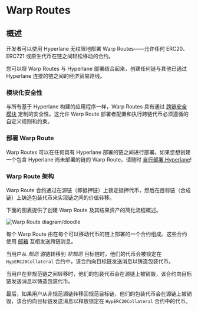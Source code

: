 # Warp Routes

## 概述

开发者可以使用 Hyperlane 无权限地部署 Warp Routes——允许任何 ERC20、ERC721 或原生代币在链之间轻松移动的合约。

您可以将 Warp Routes 与 Hyperlane 部署结合起来，创建任何链与其他已通过 Hyperlane 连接的链之间的经济贸易路线。

### 模块化安全性

与所有基于 Hyperlane 构建的应用程序一样，Warp Routes 具有通过 [跨链安全模块](../../protocol/ISM/modular-security.mdx) 定制的安全性。这允许 Warp Route 部署者配置和执行跨链代币必须遵循的自定义规则和约束。

### 部署 Warp Route

Warp Routes 可以在任何具有 Hyperlane 部署的链之间进行部署。如果您想创建一个包含 Hyperlane 尚未部署的链的 Warp Route，请随时 [自行部署 Hyperlane](../../deploy-hyperlane.mdx)!

### Warp Route 架构

Warp Route 合约通过在源链（即抵押链）上锁定抵押代币，然后在目标链（合成链）上铸造包装代币来实现链之间的价值转移。

下面的图表提供了创建 Warp Route 及其结果资产的简化流程概述。

![Warp Route diagram/doodle](/img/warpcontractdiagram.png)

每个 Warp Route 由在每个可以移动代币的链上部署的一个合约组成。这些合约使用 [邮箱](../mailbox.mdx) 互相发送跨链消息。

当用户从 _规范_ 源链转移到 _非规范_ 目标链时，他们的代币会被锁定在 `HypERC20Collateral` 合约中，该合约向目标链发送消息以铸造包装代币。

当用户在非规范链之间转移时，他们的包装代币会在源链上被销毁，该合约向目标链发送消息以铸造包装代币。

最后，如果用户从非规范源链转移回规范目标链，他们的包装代币会在源链上被销毁，该合约向目标链发送消息以释放锁定在 `HypERC20Collateral` 合约中的代币。

